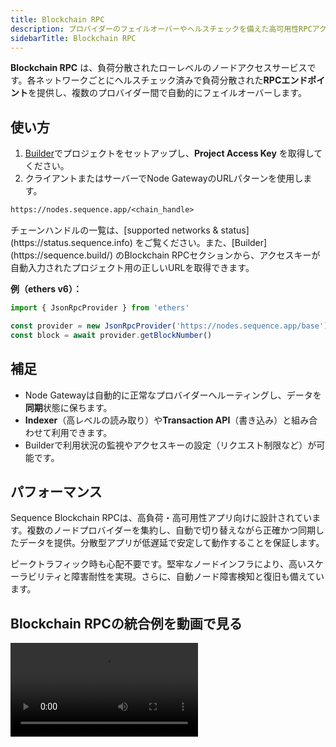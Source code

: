 ```yaml
---
title: Blockchain RPC
description: プロバイダーのフェイルオーバーやヘルスチェックを備えた高可用性RPCアクセス。各ネットワークごとにシンプルなURLを提供します。
sidebarTitle: Blockchain RPC
---
```


**Blockchain RPC** は、負荷分散されたローレベルのノードアクセスサービスです。各ネットワークごとにヘルスチェック済みで負荷分散された**RPCエンドポイント**を提供し、複数のプロバイダー間で自動的にフェイルオーバーします。

## 使い方

1. [Builder](/solutions/builder/getting-started)でプロジェクトをセットアップし、**Project Access Key** を取得してください。
2. クライアントまたはサーバーでNode GatewayのURLパターンを使用します。

```txt
https://nodes.sequence.app/<chain_handle>
```

<Info>
  チェーンハンドルの一覧は、[supported networks & status](https://status.sequence.info) をご覧ください。また、[Builder](https://sequence.build/) のBlockchain RPCセクションから、アクセスキーが自動入力されたプロジェクト用の正しいURLを取得できます。
</Info>

**例（ethers v6）：**

```ts
import { JsonRpcProvider } from 'ethers'

const provider = new JsonRpcProvider('https://nodes.sequence.app/base') // Chain handle from status page
const block = await provider.getBlockNumber()
```

## 補足

- Node Gatewayは自動的に正常なプロバイダーへルーティングし、データを**同期**状態に保ちます。
- **Indexer**（高レベルの読み取り）や**Transaction API**（書き込み）と組み合わせて利用できます。
- Builderで利用状況の監視やアクセスキーの設定（リクエスト制限など）が可能です。

## パフォーマンス
Sequence Blockchain RPCは、高負荷・高可用性アプリ向けに設計されています。複数のノードプロバイダーを集約し、自動で切り替えながら正確かつ同期したデータを提供。分散型アプリが低遅延で安定して動作することを保証します。

ピークトラフィック時も心配不要です。堅牢なノードインフラにより、高いスケーラビリティと障害耐性を実現。さらに、自動ノード障害検知と復旧も備えています。

## Blockchain RPCの統合例を動画で見る

<Frame>
  <video controls className="w-full aspect-video" src="/video/builder/06_Node_Gateway.mp4" />
</Frame>

## 関連情報

- [Indexer](/solutions/indexer/overview)
- [Transaction API](/solutions/infrastructure/transaction-api)